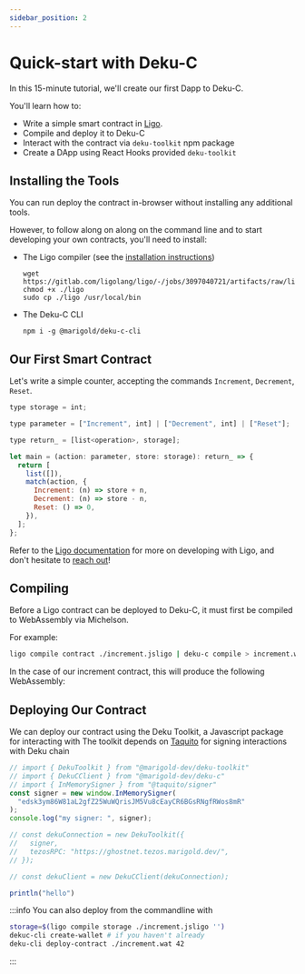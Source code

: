```yaml
---
sidebar_position: 2
---
```



# Quick-start with Deku-C

In this 15-minute tutorial, we'll create our first Dapp to Deku-C.

You'll learn how to:

- Write a simple smart contract in [Ligo](https://ligolang.org/).
- Compile and deploy it to Deku-C
- Interact with the contract via `deku-toolkit` npm package
- Create a DApp using React Hooks provided `deku-toolkit`

## Installing the Tools

You can run deploy the contract in-browser without installing any additional
tools.

However, to follow along on along on the command line and to start developing
your own contracts, you'll need to install:

- The Ligo compiler (see the
  [installation instructions](https://ligolang.org/docs/intro/installation))
  ```
  wget https://gitlab.com/ligolang/ligo/-/jobs/3097040721/artifacts/raw/ligo
  chmod +x ./ligo
  sudo cp ./ligo /usr/local/bin
  ```
- The Deku-C CLI
  ```
  npm i -g @marigold/deku-c-cli
  ```

## Our First Smart Contract

Let's write a simple counter, accepting the commands `Increment`, `Decrement`,
`Reset`.

```js
type storage = int;

type parameter = ["Increment", int] | ["Decrement", int] | ["Reset"];

type return_ = [list<operation>, storage];

let main = (action: parameter, store: storage): return_ => {
  return [
    list([]),
    match(action, {
      Increment: (n) => store + n,
      Decrement: (n) => store - n,
      Reset: () => 0,
    }),
  ];
};
```

Refer to the [Ligo documentation](https://ligolang.org/docs/intro/introduction)
for more on developing with Ligo, and don't hesitate to
[reach out](https://ligolang.org/contact)!

## Compiling

Before a Ligo contract can be deployed to Deku-C, it must first be compiled to
WebAssembly via Michelson.

For example:

```bash
ligo compile contract ./increment.jsligo | deku-c compile > increment.wat
```

In the case of our increment contract, this will produce the following
WebAssembly:


## Deploying Our Contract

We can deploy our contract using the Deku Toolkit, a Javascript package for
interacting with The toolkit depends on [Taquito](https://tezostaquito.io/) for
signing interactions with Deku chain

```js live noInline
// import { DekuToolkit } from "@marigold-dev/deku-toolkit"
// import { DekuCClient } from "@marigold-dev/deku-c"
// import { InMemorySigner } from "@taquito/signer"
const signer = new window.InMemorySigner(
  "edsk3ym86W81aL2gfZ25WuWQrisJM5Vu8cEayCR6BGsRNgfRWos8mR"
);
console.log("my signer: ", signer);

// const dekuConnection = new DekuToolkit({
//   signer,
//   tezosRPC: "https://ghostnet.tezos.marigold.dev/",
// });

// const dekuClient = new DekuCClient(dekuConnection);

println("hello")
```

:::info You can also deploy from the commandline with

```bash
storage=$(ligo compile storage ./increment.jsligo '')
dekuc-cli create-wallet # if you haven't already
deku-cli deploy-contract ./increment.wat 42
```

:::
